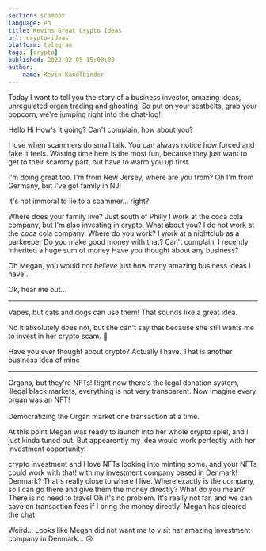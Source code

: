 ```yaml
---
section: scambox
language: en
title: Kevins Great Crypto Ideas
url: crypto-ideas
platform: telegram
tags: [crypto]
published: 2022-02-05 15:00:00
author:
    name: Kevin Kandlbinder
---
```



Today I want to tell you the story of a business investor, amazing ideas, unregulated organ trading and ghosting.
So put on your seatbelts, grab your popcorn, we're jumping right into the chat-log!

<Chatbox open="bottom">
    <Chatmsg name="Megan">
        Hello
    </Chatmsg>
    <Chatmsg dir="out" name="Kevin">
        Hi
    </Chatmsg>
    <Chatmsg name="Megan">
        How's it going?
    </Chatmsg>
    <Chatmsg dir="out" name="Kevin">
        Can't complain, how about you?
    </Chatmsg>
</Chatbox>

I love when scammers do small talk. You can always notice how forced and fake it feels. 
Wasting time here is the most fun, because they just want to get to their scammy part, but have to warm you up first.

<Chatbox open="both">
    <Chatmsg name="Megan">
        I'm doing great too. I'm from New Jersey, where are you from?
    </Chatmsg>
    <Chatmsg dir="out" name="Kevin">
        Oh I'm from Germany, but I've got family in NJ!
    </Chatmsg>
</Chatbox>

It's not immoral to lie to a scammer... right?

<Chatbox open="both">
    <Chatmsg name="Megan">
        Where does your family live?
    </Chatmsg>
    <Chatmsg dir="out" name="Kevin">
        Just south of Philly
    </Chatmsg>
    <Chatmsg name="Megan">
        I work at the coca cola company, but I'm also investing in crypto. What about you?
    </Chatmsg>
    <Chatmsg dir="out" name="Kevin">
        I do not work at the coca cola company.
    </Chatmsg>
    <Chatmsg name="Megan">
        Where do you work?
    </Chatmsg>
    <Chatmsg dir="out" name="Kevin">
        I work at a nightclub as a barkeeper
    </Chatmsg>
    <Chatmsg name="Megan">
        Do you make good money with that?
    </Chatmsg>
    <Chatmsg dir="out" name="Kevin">
        Can't complain, I recently inherited a huge sum of money
    </Chatmsg>
    <Chatmsg name="Megan">
        Have you thought about any business?
    </Chatmsg>
</Chatbox>

Oh Megan, you would not *believe* just how many amazing business ideas I have...

<Chatbox open="both">
    <Chatmsg dir="out" name="Kevin">
        Ok, hear me out...
        <hr/>
        Vapes, but cats and dogs can use them!
    </Chatmsg>
    <Chatmsg name="Megan">
        That sounds like a great idea.
    </Chatmsg>
</Chatbox>

No it absolutely does not, but she can't say that because she still wants me to invest in her crypto scam. 🙂

<Chatbox open="both">
    <Chatmsg name="Megan">
        Have you ever thought about crypto?
    </Chatmsg>
    <Chatmsg dir="out" name="Kevin">
        Actually I have. That is another business idea of mine
        <hr/>
        Organs, but they're NFTs! Right now there's the legal donation system, illegal black markets, everything is not very transparent.
        Now imagine every organ was an NFT!<br/><br/>
        Democratizing the Organ market one transaction at a time.
    </Chatmsg>
</Chatbox>

At this point Megan was ready to launch into her whole crypto spiel, and I just kinda tuned out. 
But appearently my idea would work perfectly with her investment opportunity!

<Chatbox open="top">
    <Chatmsg name="Megan">
        <Chatblah/><Chatblah/><Chatblah/>crypto investment<Chatblah/><Chatblah/> and I love NFTs <Chatblah/> looking into minting some. <Chatblah/><Chatblah/><Chatblah/><Chatblah/> and your NFTs could work with that! <Chatblah/><Chatblah/><Chatblah/><Chatblah/><Chatblah/> with my investment company based in Denmark!
    </Chatmsg>
    <Chatmsg dir="out" name="Kevin">
        Denmark? That's really close to where I live. Where exactly is the company, so I can go there and give them the money directly?
    </Chatmsg>
    <Chatmsg name="Megan">
        What do you mean? There is no need to travel
    </Chatmsg>
    <Chatmsg dir="out" name="Kevin">
        Oh it's no problem. It's really not far, and we can save on transaction fees if I bring the money directly!
    </Chatmsg>
    <Chatnotice>Megan has cleared the chat</Chatnotice>
</Chatbox>

Weird... Looks like Megan did not want me to visit her amazing investment company in Denmark... 😢


